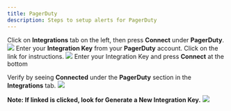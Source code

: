 ```yaml
---
title: PagerDuty
description: Steps to setup alerts for PagerDuty
---
```

 Click on **Integrations** tab on the left, then press **Connect** under **PagerDuty**.
![](/images/pager-duty-alert-1.png)
Enter your **Integration Key** from your **PagerDuty** account. Click on the link for instructions.
![](/images/pager-duty-alert-2.png)
 Enter your Integration Key and press **Connect** at the bottom 

Verify by seeing **Connected** under the **PagerDuty** section in the **Integrations** tab.
![](/images/pager-duty-alert-3.png)


 **Note: If linked is clicked, look for Generate a New Integration Key.**
 ![](/images/generate-key.png)